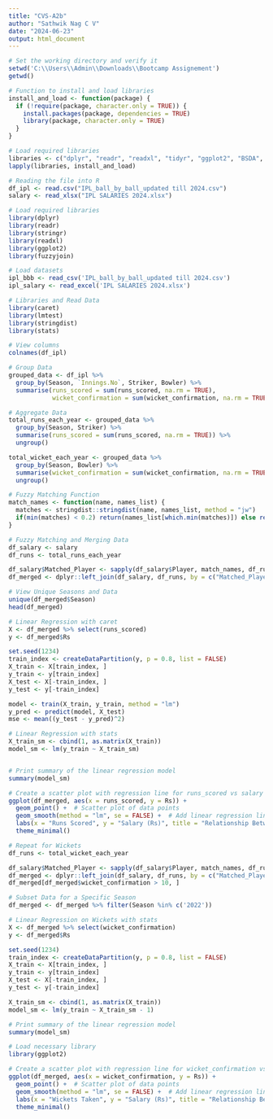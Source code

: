 ---
title: "CVS-A2b"
author: "Sathwik Nag C V"
date: "2024-06-23"
output: html_document
---

```{r}
# Set the working directory and verify it
setwd('C:\\Users\\Admin\\Downloads\\Bootcamp Assignement')
getwd()
```


```{r}
# Function to install and load libraries
install_and_load <- function(package) {
  if (!require(package, character.only = TRUE)) {
    install.packages(package, dependencies = TRUE)
    library(package, character.only = TRUE)
  }
}
```

```{r}
# Load required libraries
libraries <- c("dplyr", "readr", "readxl", "tidyr", "ggplot2", "BSDA", "glue")
lapply(libraries, install_and_load)
```

```{r}
# Reading the file into R
df_ipl <- read.csv("IPL_ball_by_ball_updated till 2024.csv")
salary <- read_xlsx("IPL SALARIES 2024.xlsx")
```

```{r}
# Load required libraries
library(dplyr)
library(readr)
library(stringr)
library(readxl)
library(ggplot2)
library(fuzzyjoin)
```

```{r}
# Load datasets
ipl_bbb <- read_csv('IPL_ball_by_ball_updated till 2024.csv')
ipl_salary <- read_excel('IPL SALARIES 2024.xlsx')
```

```{r}
# Libraries and Read Data
library(caret)
library(lmtest)
library(stringdist)
library(stats)
```

```{r}
# View columns
colnames(df_ipl)
```

```{r}
# Group Data
grouped_data <- df_ipl %>%
  group_by(Season, `Innings.No`, Striker, Bowler) %>%
  summarise(runs_scored = sum(runs_scored, na.rm = TRUE),
            wicket_confirmation = sum(wicket_confirmation, na.rm = TRUE))
```

```{r}
# Aggregate Data
total_runs_each_year <- grouped_data %>%
  group_by(Season, Striker) %>%
  summarise(runs_scored = sum(runs_scored, na.rm = TRUE)) %>%
  ungroup()

total_wicket_each_year <- grouped_data %>%
  group_by(Season, Bowler) %>%
  summarise(wicket_confirmation = sum(wicket_confirmation, na.rm = TRUE)) %>%
  ungroup()
```

```{r}
# Fuzzy Matching Function
match_names <- function(name, names_list) {
  matches <- stringdist::stringdist(name, names_list, method = "jw")
  if(min(matches) < 0.2) return(names_list[which.min(matches)]) else return(NA)
}

# Fuzzy Matching and Merging Data
df_salary <- salary
df_runs <- total_runs_each_year

df_salary$Matched_Player <- sapply(df_salary$Player, match_names, df_runs$Striker)
df_merged <- dplyr::left_join(df_salary, df_runs, by = c("Matched_Player" = "Striker"))
```

```{r}
# View Unique Seasons and Data
unique(df_merged$Season)
head(df_merged)
```

```{r}
# Linear Regression with caret
X <- df_merged %>% select(runs_scored)
y <- df_merged$Rs

set.seed(1234)
train_index <- createDataPartition(y, p = 0.8, list = FALSE)
X_train <- X[train_index, ]
y_train <- y[train_index]
X_test <- X[-train_index, ]
y_test <- y[-train_index]

model <- train(X_train, y_train, method = "lm")
y_pred <- predict(model, X_test)
mse <- mean((y_test - y_pred)^2)
```

```{r}
# Linear Regression with stats
X_train_sm <- cbind(1, as.matrix(X_train))
model_sm <- lm(y_train ~ X_train_sm)


# Print summary of the linear regression model
summary(model_sm)
```

```{r}
# Create a scatter plot with regression line for runs_scored vs salary (Rs)
ggplot(df_merged, aes(x = runs_scored, y = Rs)) +
  geom_point() +  # Scatter plot of data points
  geom_smooth(method = "lm", se = FALSE) +  # Add linear regression line
  labs(x = "Runs Scored", y = "Salary (Rs)", title = "Relationship Between Runs Scored and Salary") +
  theme_minimal()

# Repeat for Wickets
df_runs <- total_wicket_each_year
```

```{r}
df_salary$Matched_Player <- sapply(df_salary$Player, match_names, df_runs$Bowler)
df_merged <- dplyr::left_join(df_salary, df_runs, by = c("Matched_Player" = "Bowler"))
df_merged[df_merged$wicket_confirmation > 10, ]
```

```{r}
# Subset Data for a Specific Season
df_merged <- df_merged %>% filter(Season %in% c('2022'))
```

```{r}
# Linear Regression on Wickets with stats
X <- df_merged %>% select(wicket_confirmation)
y <- df_merged$Rs
```

```{r}
set.seed(1234)
train_index <- createDataPartition(y, p = 0.8, list = FALSE)
X_train <- X[train_index, ]
y_train <- y[train_index]
X_test <- X[-train_index, ]
y_test <- y[-train_index]

X_train_sm <- cbind(1, as.matrix(X_train))
model_sm <- lm(y_train ~ X_train_sm - 1)

# Print summary of the linear regression model
summary(model_sm)
```

```{r}
# Load necessary library
library(ggplot2)

# Create a scatter plot with regression line for wicket_confirmation vs salary (Rs)
ggplot(df_merged, aes(x = wicket_confirmation, y = Rs)) +
  geom_point() +  # Scatter plot of data points
  geom_smooth(method = "lm", se = FALSE) +  # Add linear regression line
  labs(x = "Wickets Taken", y = "Salary (Rs)", title = "Relationship Between Wickets Taken and Salary") +
  theme_minimal()
```
